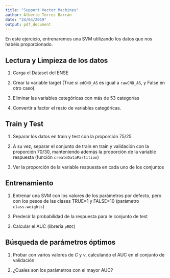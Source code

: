 ```yaml
---
title: "Support Vector Machines"
author: Alberto Torres Barrán
date: "24/04/2019"
output: pdf_document
---
```


En este ejercicio, entrenaremos una SVM utilizando los datos que nos habéis proporcionado.

## Lectura y Limpieza de los datos

1. Carga el Dataset del ENSE

2. Crear la variable target (True si `edCNO_AS` es igual a `rawCNO_AS`, y False en otro caso).

3. Eliminar las variables categóricas con más de 53 categorías

4. Convertir a factor el resto de variables categóricas.


## Train y Test

1. Separar los datos en train y test con la proporción 75/25

2. A su vez, separar el conjunto de train en train y validación con la proporción 70/30, manteniendo además la proporción de la variable respuesta (función `createDataPartition`)

3. Ver la proporción de la variable respuesta en cada uno de los conjuntos


## Entrenamiento 

1. Entrenar una SVM con los valores de los parámetros por defecto, pero con los pesos de las clases TRUE=1 y FALSE=10 (parámetro `class.weights`)

2. Predecir la probabilidad de la respuesta para le conjunto de test

3. Calcular el AUC (librería `pROC`)


## Búsqueda de parámetros óptimos

1. Probar con varios valores de $C$ y $\gamma$, calculando el AUC en el conjunto de validación

2. ¿Cuales son los parámetros con el mayor AUC?

